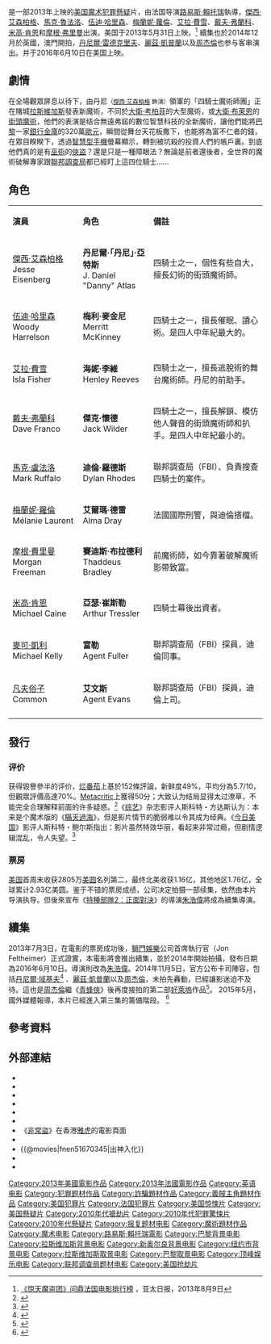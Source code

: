 {{NoteTA
|T=zh-tw:出神入化;zh-cn:惊天魔盗团;zh-hk:非常盜
|G1=Movie
|G2=Show
|1=zh-tw:出神入化;zh-cn:惊天魔盗团;zh-hk:非常盜
|2=zh-tw:戴夫·法蘭科;zh-hans:戴夫·弗兰科;zh-hk:狄夫·法蘭高;
|3=zh-tw:梅蘭妮·蘿倫;zh-cn:梅蘭妮·蘿倫;zh-hk:瑪麗蓮·洛倫;
|4=zh-hk:艾娜·菲舒亞;zh-tw:艾拉·費雪;
}}
{{Infobox film
| name           = 非常盜
| original_name  = {{lang|en|''Now You See Me''}}
| image          = Now You See Me Poster.jpg
| caption        = 电影海报
| director       = [[路易斯·賴托瑞|路易斯·賴托瑞]]
| screenplay     = {{link-en|Ed Solomon|Ed Solomon}}<br />{{link-en|Boaz Yakin|Boaz Yakin}}<br />Edward Ricourt
| story          = {{link-en|Boaz Yakin|Boaz Yakin}}<br />Edward Ricourt
| starring       = {{ubl|[[傑西·艾森柏格|傑西·艾森柏格]]|[[馬克·魯法洛|馬克·魯法洛]]|[[伍迪·哈里森|伍迪·哈里森]]||[[梅蘭妮·蘿倫|梅蘭妮·蘿倫]]|[[艾拉·費雪|艾拉·費雪]]|[[戴夫·弗蘭科|戴夫·弗蘭科]]|[[米高·肯恩|米高·肯恩]]|[[摩根·弗里曼|摩根·弗里曼]]}}
| music          = [[Brian_Tyler|布萊恩·泰勒]]
| cinematography = {{link-en|方賴瑞|Larry Fong}}
| editing        = {{link-en|Robert Leighton|Robert Leighton (film editor)}}
| studio         = {{link-en|K/O Paper Products|K/O Paper Products}}
| distributor    = {{flagicon|US}} [[頂峰娛樂|頂峰娛樂]]<br />{{flagicon|HK}} [[英皇電影|英皇電影]]
| released       = {{flagicon|US}} 2013年5月31日<br>{{flagicon|HKG}}{{flagicon|MAC}}  2013年6月13日<br>{{flagicon|CHN}}  2013年10月10日
| runtime        = 115分钟<ref>{{cite web|title=''NOW YOU SEE ME'' (12A)|url=http://www.bbfc.co.uk/releases/now-you-see-me-2013-1|work=[[British_Board_of_Film_Classification|British Board of Film Classification]]|date=2013-05-28|accessdate=2013-05-28|archive-date=2014-11-09|archive-url=https://web.archive.org/web/20141109024731/http://www.bbfc.co.uk/releases/now-you-see-me-2013-1|dead-url=no}}</ref> <br /> 125 分钟 (Extended cut加长版)
| country        = {{美國}}<br />{{法國}}
| language       = [[英语|英语]]
| budget         = $7500万美元<ref>{{cite web |last=Kaufman |first=Amy |url=http://www.latimes.com/entertainment/envelope/cotown/la-et-ct-box-office-after-earth-fast-furious-20130530,0,0946475.story |title='Fast & Furious 6' to speed past 'After Earth' at the box office |publisher=latimes.com |date= |accessdate=2013-06-02 |archive-date=2013-09-28 |archive-url=https://web.archive.org/web/20130928082048/http://www.latimes.com/entertainment/envelope/cotown/la-et-ct-box-office-after-earth-fast-furious-20130530,0,0946475.story |dead-url=no }}</ref>
| gross          = $3.51億美元
| preceded_by    = 
| followed_by    = 《[[出神入化2|出神入化2]]》
| cn_name        = 惊天魔盗团
| hk_name        = 非常盜
| tw_name        = 出神入化
}}
{{作品名稱|name=''Now You See Me''|hk=非常盜|tw=出神入化|cn=惊天魔盗团}}是一部2013年上映的[[美国|美国]][[魔术|魔术]][[犯罪片|犯罪]][[懸疑|懸疑]]片，由法国导演[[路易斯·賴托瑞|路易斯·賴托瑞]]執導，[[傑西·艾森柏格|傑西·艾森柏格]]、[[馬克·魯法洛|馬克·魯法洛]]、[[伍迪·哈里森|伍迪·哈里森]]、[[梅蘭妮·蘿倫|梅蘭妮·蘿倫]]、[[艾拉·費雪|艾拉·費雪]]、[[戴夫·弗蘭科|戴夫·弗蘭科]]、[[米高·肯恩|米高·肯恩]]和[[摩根·弗里曼|摩根·弗里曼]]出演。美国于2013年5月31日上映。<ref>[http://www.apdnews.com/news/31408.html 《惊天魔盗团》问鼎法国电影排行榜] {{Wayback|url=http://www.apdnews.com/news/31408.html |date=20130826084000 }}，亚太日报，2013年8月9日</ref> 續集也於2014年12月於英國，澳門開拍，[[丹尼爾·雷德克里夫|丹尼爾·雷德克里夫]]、[[麗茲·凱普蘭|麗茲·凱普蘭]]以及[[周杰倫|周杰倫]]也参与客串演出。并于2016年6月10日在美国上映。

== 劇情 ==
在全場觀眾屏息以待下，由丹尼<small>（[[傑西·艾森柏格|傑西·艾森柏格]] 飾演）</small>領軍的「四騎士魔術師團」正在賭城[[拉斯維加斯|拉斯維加斯]]發表新魔術，不同於[[大衛·考柏菲_(魔術師)|大衛·考柏菲]]的大型魔術，或[[大衛·布萊恩|大衛·布萊恩]]的[[街頭魔術|街頭魔術]]，他們的表演是结合無遠弗屆的數位智慧科技的全新魔術，讓他們能將[[巴黎|巴黎]]一家[[銀行|銀行]][[金庫|金庫]]的320萬[[歐元|歐元]]，瞬間從舞台天花板撒下，也能將為富不仁者的錢，在眾目睽睽下，透過[[智慧型手機|智慧型手機]]螢幕顯示，轉到被坑殺的投資人們的帳戶裏。到底他們真的是有[[巫術|巫術]]的[[俠盜|俠盜]]？還是只是一種障眼法？無論是前者還後者，全世界的魔術破解專家跟[[聯邦調查局|聯邦調查局]]都已經盯上這四位騎士……

== 角色 ==
{|class="wikitable" width="60%" style="font-size:82%;"
|- style="background:#5686BF; color:white" align=center
|style="width:2%"|'''演員'''
|style="width:2%"|'''角色'''
|style="width:6%"|'''備註'''

|-align=center 
|[[傑西·艾森柏格|傑西·艾森柏格]]<br/>Jesse Eisenberg||'''丹尼爾·「丹尼」·亞特斯'''<br/>J. Daniel "Danny" Atlas||align=left|四騎士之一，個性有些自大，擅長幻術的街頭魔術師。

|-align=center 
|[[伍迪·哈里森|伍迪·哈里森]]<br/>Woody Harrelson||'''梅利·麥金尼'''<br/>Merritt McKinney||align=left|四騎士之一，擅長催眠、讀心術。是四人中年紀最大的。

|-align=center 
|[[艾拉·費雪|艾拉·費雪]]<br/>Isla Fisher||'''海妮·李維'''<br/>Henley Reeves||align=left|四騎士之一，擅長逃脫術的舞台魔術師。丹尼的前助手。

|-align=center 
|[[戴夫·弗蘭科|戴夫·弗蘭科]]<br/>Dave Franco||'''傑克·懷德'''<br/>Jack Wilder||align=left|四騎士之一，擅長解鎖、模仿他人聲音的街頭魔術師和扒手。是四人中年紀最小的。

|-align=center 
|[[馬克·盧法洛|馬克·盧法洛]]<br/>Mark Ruffalo||'''迪倫·羅德斯'''<br/>Dylan Rhodes||align=left|聯邦調查局（FBI）、負責搜查四騎士的案件。

|-align=center 
|[[梅蘭妮·洛宏|梅蘭妮·羅倫]]<br/>Mélanie Laurent||'''艾爾瑪·德雷'''<br/>Alma Dray||align=left|法國國際刑警，與迪倫搭檔。

|-align=center 
|[[摩根·費里曼|摩根·費里曼]]<br/>Morgan Freeman||'''賽迪斯·布拉德利'''<br/>Thaddeus Bradley||align=left|前魔術師，如今靠著破解魔術影帶致富。

|-align=center 
|[[米高·肯恩|米高·肯恩]]<br/>Michael Caine||'''亞瑟·崔斯勒'''<br/>Arthur Tressler||align=left|四騎士幕後出資者。

|-align=center 
|[[迈克尔·凯利_(美国演员)|麥可·凱利]]<br/>Michael Kelly||'''富勒'''<br/>Agent Fuller||align=left|聯邦調查局（FBI）探員，迪倫同事。

|-align=center 
|[[凡夫俗子_(歌手)|凡夫俗子]]<br/>Common||'''艾文斯'''<br/>Agent Evans||align=left|聯邦調查局（FBI）探員，迪倫上司。
|-
|}

== 發行 ==

=== 评价 ===
获得毀譽參半的评价，[[烂番茄|烂番茄]]上基於152條評論，新鲜度49%，平均分為5.7/10，但觀眾評價高達70%。[[Metacritic|Metacritic]]上獲得50分；大致认为结局显得太过潦草，不能完全合理解释前面的许多疑惑。<ref >{{cite web |url=http://yule.sohu.com/20131009/n387825857.shtml |language= |title=《惊天魔盗团》：视效酷炫 逻辑欠奉 |publisher=搜狐娱乐 |date=2013年10月9日 |accessdate= |archive-date=2018年6月16日 |archive-url=https://web.archive.org/web/20180616204308/http://yule.sohu.com/20131009/n387825857.shtml |dead-url=no }}</ref>《[[综艺|综艺]]》杂志影评人斯科特・方达斯认为：本来是个魔术版的《[[盜海豪情|瞞天過海]]》，但是影片情节的脆弱难以令其成为经典。《[[今日美国|今日美国]]》影评人斯科特・鲍尔斯指出：影片虽然特效华丽，看起来非常过瘾，但剧情逻辑混乱，令人失望。<ref >{{cite web |url=http://ent.china.com.cn/live/2013-09/24/content_22545257.htm |language= |title=《惊天魔盗团》首映 被外媒评“魔术牛剧情弱” |publisher=中国网 |date=2013-09-24 |accessdate= |archive-date=2014-02-21 |archive-url=https://web.archive.org/web/20140221171348/http://ent.china.com.cn/live/2013-09/24/content_22545257.htm |dead-url=no }}</ref>

=== 票房 ===
[[美国|美国]]首周末收获2805万[[美圆|美圆]]名列第二，最终北美收获1.16亿，其他地区1.76亿，全球累计2.93亿美圆。鉴于不错的票房成绩，公司决定拍摄一部续集，依然由本片导演执导。但後來宣布《[[特種部隊2：正面對決|特種部隊2：正面對決]]》的導演[[朱浩偉|朱浩偉]]將成為續集導演。

{{start box}}
{{succession prize box|《'''[[末日1000年|末日1000年]]'''》|《'''[[地球末日戰|地球末日戰]]'''》|{{flagicon|HK}}[[2013年香港一週票房冠軍|2013年香港一週票房冠軍]]|第23周}}
{{end box}}

== 續集 ==
{{Main|非常盜2}}

2013年7月3日，在電影的票房成功後，[[獅門娛樂|獅門娛樂]]公司首席執行官{{link-en|喬·菲茨梅爾|Jon Feltheimer}}（Jon Feltheimer）正式證實，本電影將會推出續集，並於2014年開始拍攝，發布日期為2016年6月10日。導演則改為[[朱浩偉|朱浩偉]]。2014年11月5日，官方公布卡司陣容，包括[[丹尼爾·域基夫|丹尼爾·域基夫]]<ref>{{cite web|url=http://geektyrant.com/news/daniel-radcliffe-to-play-michael-caines-son-in-now-you-see-me-2|title=Daniel Radcliffe to Play Michael Caine's Son in NOW YOU SEE ME 2|work=GeekTyrant.com|date=October 2, 2014|accessdate=October 2, 2014|archive-date=2016-04-14|archive-url=https://web.archive.org/web/20160414111705/http://geektyrant.com/news/daniel-radcliffe-to-play-michael-caines-son-in-now-you-see-me-2|dead-url=no}}</ref> 、[[麗茲·凱普蘭|麗茲·凱普蘭]]以及[[周杰倫|周杰倫]]，未拍先轟動，已經讓影迷迫不及待。這也是[[周杰倫|周杰倫]]繼《[[青蜂俠_(2011年電影)|青蜂俠]]》後再度接拍的第二部[[好萊塢|好萊塢]]作品<ref>{{Cite web |url=http://udn.com/NEWS/ENTERTAINMENT/ENT2/9045704.shtml |title=存档副本 |accessdate=2014-11-06 |archive-date=2014-11-08 |archive-url=https://web.archive.org/web/20141108040930/http://udn.com/NEWS/ENTERTAINMENT/ENT2/9045704.shtml |dead-url=no }}</ref>。 2015年5月，國外媒體報導，本片已經進入第三集的籌備階段。  <ref>{{Cite web |url=http://www.slashfilm.com/now-you-see-me-3/ |title=存档副本 |accessdate=2015-05-23 |archive-date=2020-08-14 |archive-url=https://web.archive.org/web/20200814144328/https://www.slashfilm.com/now-you-see-me-3/ |dead-url=no }}</ref>

== 參考資料 ==
{{Reflist}}

== 外部連結 ==
* {{official|http://nowyouseememovie.com/}}
* {{IMDb title|1670345|出神入化}}
* {{Allmovie title|542494|出神入化}}
* {{mojo title|nowyouseeme|出神入化}}
* {{rotten-tomatoes|now_you_see_me|出神入化}}
* {{metacritic film|now-you-see-me|出神入化}}
* 《[https://movie.yahoo-leisure.hk/movie/details/20284-%E9%9D%9E%E5%B8%B8%E7%9B%9C 非常盜]》在香港[[雅虎|雅虎]]的電影頁面{{zh-hk}}
* {{Yahoomovie id|4704|出神入化}}
* {{@movies|fnen51670345|出神入化}}
* {{Mtime|150170|出神入化}}
* {{douban}}

{{Louis Leterrier}}
{{DEFAULTSORT:Now You See Me}}
[[Category:2013年美國電影作品|Category:2013年美國電影作品]]
[[Category:2013年法國電影作品|Category:2013年法國電影作品]]
[[Category:英语电影|Category:英语电影]]
[[Category:犯罪题材作品|Category:犯罪题材作品]]
[[Category:詐騙題材作品|Category:詐騙題材作品]]
[[Category:義賊主角題材作品|Category:義賊主角題材作品]]
[[Category:美国犯罪片|Category:美国犯罪片]]
[[Category:法国犯罪片|Category:法国犯罪片]]
[[Category:美国惊悚片|Category:美国惊悚片]]
[[Category:美国懸疑片|Category:美国懸疑片]]
[[Category:2010年代搶劫片|Category:2010年代搶劫片]]
[[Category:2010年代犯罪驚悚片|Category:2010年代犯罪驚悚片]]
[[Category:2010年代懸疑片|Category:2010年代懸疑片]]
[[Category:报复题材电影|Category:报复题材电影]]
[[Category:魔術題材作品|Category:魔術題材作品]]
[[Category:魔术电影|Category:魔术电影]]
[[Category:路易斯·賴托瑞電影|Category:路易斯·賴托瑞電影]]
[[Category:巴黎背景电影|Category:巴黎背景电影]]
[[Category:拉斯维加斯背景电影|Category:拉斯维加斯背景电影]]
[[Category:新奥尔良背景电影|Category:新奥尔良背景电影]]
[[Category:纽约市背景电影|Category:纽约市背景电影]]
[[Category:拉斯维加斯取景电影|Category:拉斯维加斯取景电影]]
[[Category:巴黎取景电影|Category:巴黎取景电影]]
[[Category:顶峰娱乐电影|Category:顶峰娱乐电影]]
[[Category:联邦调查局题材电影|Category:联邦调查局题材电影]]
[[Category:美国抢劫片|Category:美国抢劫片]]